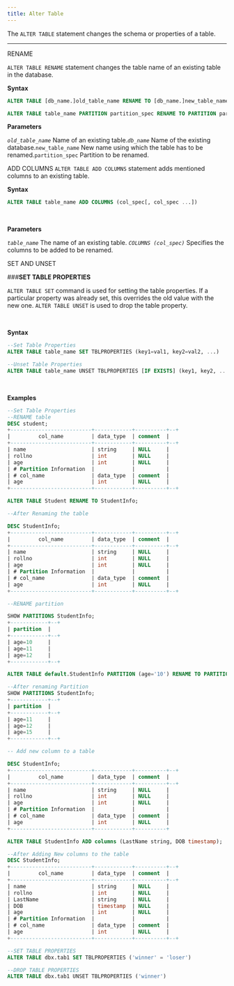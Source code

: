 ```yaml
---
title: Alter Table
---
```


<!-- <head>
  <title>Alter Table</title>
  <meta
    name="description"
    content="Alter Table"
  />
</head> -->

The `ALTER TABLE` statement changes the schema or properties of a table.
___



RENAME

`ALTER TABLE RENAME` statement changes the table name of an existing table in the database.


**Syntax**

```sql
ALTER TABLE [db_name.]old_table_name RENAME TO [db_name.]new_table_name

ALTER TABLE table_name PARTITION partition_spec RENAME TO PARTITION partition_spec;
```

 **Parameters**

*`old_table_name`* Name of an existing table.*`db_name`* Name of the existing database.`new_table_name` New name using which the table has to be renamed.`partition_spec` Partition to be renamed.

ADD COLUMNS
`ALTER TABLE ADD COLUMNS` statement adds mentioned columns to an existing table.


 **Syntax**
```sql
ALTER TABLE table_name ADD COLUMNS (col_spec[, col_spec ...])
```

<br/>

**Parameters**

*`table_name`* The name of an existing table. *`COLUMNS (col_spec)`* Specifies the columns to be added to be renamed.

SET AND UNSET

###**SET TABLE PROPERTIES**

`ALTER TABLE SET` command is used for setting the table properties. If a particular property was already set, this overrides the old value with the new one.
`ALTER TABLE UNSET` is used to drop the table property.

<br/>

**Syntax**

```sql
--Set Table Properties 
ALTER TABLE table_name SET TBLPROPERTIES (key1=val1, key2=val2, ...)

--Unset Table Properties
ALTER TABLE table_name UNSET TBLPROPERTIES [IF EXISTS] (key1, key2, ...)
```

<br/>

**Examples**

```sql
--Set Table Properties 
--RENAME table 
DESC student;
+--------------------------+------------+----------+--+
|         col_name         | data_type  | comment  |
+--------------------------+------------+----------+--+
| name                     | string     | NULL     |
| rollno                   | int        | NULL     |
| age                      | int        | NULL     |
| # Partition Information  |            |          |
| # col_name               | data_type  | comment  |
| age                      | int        | NULL     |
+--------------------------+------------+----------+--+

ALTER TABLE Student RENAME TO StudentInfo;

--After Renaming the table

DESC StudentInfo;
+--------------------------+------------+----------+--+
|         col_name         | data_type  | comment  |
+--------------------------+------------+----------+--+
| name                     | string     | NULL     |
| rollno                   | int        | NULL     |
| age                      | int        | NULL     |
| # Partition Information  |            |          |
| # col_name               | data_type  | comment  |
| age                      | int        | NULL     |
+--------------------------+------------+----------+--+

--RENAME partition

SHOW PARTITIONS StudentInfo;
+------------+--+
| partition  |
+------------+--+
| age=10     |
| age=11     |
| age=12     |
+------------+--+

ALTER TABLE default.StudentInfo PARTITION (age='10') RENAME TO PARTITION (age='15');

--After renaming Partition
SHOW PARTITIONS StudentInfo;
+------------+--+
| partition  |
+------------+--+
| age=11     |
| age=12     |
| age=15     |
+------------+--+

-- Add new column to a table

DESC StudentInfo;
+--------------------------+------------+----------+--+
|         col_name         | data_type  | comment  |
+--------------------------+------------+----------+--+
| name                     | string     | NULL     |
| rollno                   | int        | NULL     |
| age                      | int        | NULL     |
| # Partition Information  |            |          |
| # col_name               | data_type  | comment  |
| age                      | int        | NULL     |
+--------------------------+------------+----------+

ALTER TABLE StudentInfo ADD columns (LastName string, DOB timestamp);

--After Adding New columns to the table
DESC StudentInfo;
+--------------------------+------------+----------+--+
|         col_name         | data_type  | comment  |
+--------------------------+------------+----------+--+
| name                     | string     | NULL     |
| rollno                   | int        | NULL     |
| LastName                 | string     | NULL     |
| DOB                      | timestamp  | NULL     |
| age                      | int        | NULL     |
| # Partition Information  |            |          |
| # col_name               | data_type  | comment  |
| age                      | int        | NULL     |
+--------------------------+------------+----------+--+

--SET TABLE PROPERTIES
ALTER TABLE dbx.tab1 SET TBLPROPERTIES ('winner' = 'loser')

--DROP TABLE PROPERTIES
ALTER TABLE dbx.tab1 UNSET TBLPROPERTIES ('winner')
```